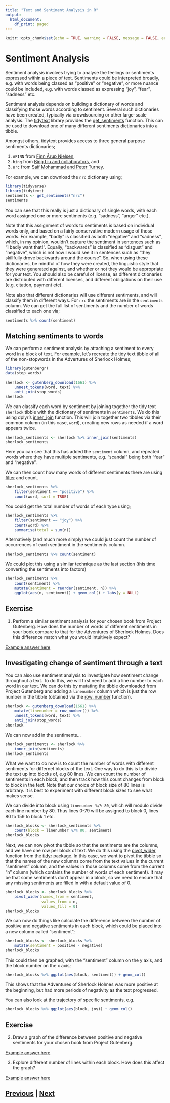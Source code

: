 ```yaml
---
title: "Text and Sentiment Analysis in R"
output:
  html_document:
    df_print: paged
---
```


```r
knitr::opts_chunk$set(echo = TRUE, warning = FALSE, message = FALSE, error = FALSE)
```

# Sentiment Analysis

Sentiment analysis involves trying to analyse the feelings or sentiments
expressed within a piece of text. Sentiments could be interpreted broadly,
e.g. with words being classed as "positive" or "negative", or more nuance
could be included, e.g. with words classed as expressing "joy", "fear",
"sadness" etc.

Sentiment analysis depends on building a dictionary of words and classifying
those words according to sentiment. Several such dictionaries have been 
created, typically via crowdsourcing or other large-scale analysis. The
[tidytext](https://www.rdocumentation.org/packages/tidytext/versions/0.2.6)
library provides the [get_sentiments](https://www.rdocumentation.org/packages/tidytext/versions/0.3.1/topics/get_sentiments) function. This can be used to download one of many
different sentiments dictionaries into a tibble.

Amongst others, tidytext provides access to three general purpose sentiments
dictionaries;

1. `AFINN` from [Finn Årup Nielsen](http://www2.imm.dtu.dk/pubdb/views/publication_details.php?id=6010),
2. `bing` from [Bing Liu and collaborators](https://www.cs.uic.edu/~liub/FBS/sentiment-analysis.html), and
3. `nrc` from [Saif Mohammad and Peter Turney](http://saifmohammad.com/WebPages/NRC-Emotion-Lexicon.htm).

For example, we can download the `nrc` dictionary using;

```r
library(tidyverse)
library(tidytext)
sentiments <- get_sentiments("nrc")
sentiments
```

You can see that this really is just a dictionary of single words, with each
word assigned one or more sentiments (e.g. "sadness", "anger" etc.).

Note that this assignment of words to sentiments is based on individual
words only, and based on a fairly conservative modern usage of those words.
For example, "badly" is classified as both "negative" and "sadness", which, 
in my opinion, wouldn't capture the sentiment in sentences such as
"I badly want that!". Equally, "backwards" is classified as "disgust" and 
"negative", which is not how I would see it in sentences such as 
"they skillfully drove backwards around the course". So, when using these
dictionaries, be mindful of how they were created, the linguistic style
that they were generated against, and whether or not they would be 
appropriate for your text. You should also be careful of license, 
as different dictionaries are distributed with different licenses,
and different obligations on their use (e.g. citation, payment etc).

Note also that different dictionaries will use different sentiments,
and will classify them in different ways. For `nrc` the sentiments are
in the `sentiments` column. We can get the full list of sentiments and
the number of words classified to each one via;

```r
sentiments %>% count(sentiment)
```

## Matching sentiments to words

We can perform a sentiment analysis by attaching a sentiment to every
word in a block of text. For example, let's recreate the tidy text tibble
of all of the non-stopwords in the Advertures of Sherlock Holmes;

```r
library(gutenbergr)
data(stop_words)

sherlock <- gutenberg_download(1661) %>%
    unnest_tokens(word, text) %>%
    anti_join(stop_words)
sherlock
```

We can classify each word by sentiment by joining together the tidy text
`sherlock` tibble with the dictionary of sentiments in `sentiments`. We do
this using dplyr's [inner_join](https://dplyr.tidyverse.org/reference/join.html)
function. This will join together two tibbles via their common column 
(in this case, `word`), creating new rows as needed if a word appears twice.

```r
sherlock_sentiments <- sherlock %>% inner_join(sentiments)
sherlock_sentiments
```

Here you can see that this has added the `sentiment` column, and repeated
words where they have multiple sentiments, e.g. "scandal" being both
"fear" and "negative".

We can then count how many words of different sentiments there are
using [filter](https://dplyr.tidyverse.org/reference/filter.html)
and count.

```r
sherlock_sentiments %>%
    filter(sentiment == "positive") %>%
    count(word, sort = TRUE)
```

You could get the total number of words of each type using;

```r
sherlock_sentiments %>%
    filter(sentiment == "joy") %>%
    count(word) %>%
    summarise(total = sum(n))
```

Alternatively (and much more simply) we could just count the number of 
occurrences of each sentiment in the sentiments column.

```r
sherlock_sentiments %>% count(sentiment)
```

We could plot this using a similar technique as the last section
(this time converting the sentiments into factors)

```r
sherlock_sentiments %>%
    count(sentiment) %>%
    mutate(sentiment = reorder(sentiment, n)) %>%
    ggplot(aes(n, sentiment)) + geom_col() + labs(y = NULL)
```

## Exercise

1. Perform a similar sentiment analysis for your chosen book from 
Project Gutenberg. How does the number of words of different sentiments
in your book compare to that for the Adventures of Sherlock Holmes.
Does this difference match what you would intuitively expect?

[Example answer here](sentiment_answer.html)

## Investigating change of sentiment through a text

You can also use sentiment analysis to investigate how sentiment change
throughout a text. To do this, we will first need to add a line number
to each word in our text. We can do this by mutating the tibble downloaded
from Project Gutenberg and adding a `linenumber` column which is just
the row number in the tibble (obtained via the 
[row_number](https://www.rdocumentation.org/packages/tidytable/versions/0.6.1/topics/row_number.) 
function).

```r
sherlock <- gutenberg_download(1661) %>%
    mutate(linenumber = row_number()) %>%
    unnest_tokens(word, text) %>%
    anti_join(stop_words)
sherlock
```

We can now add in the sentiments...

```r
sherlock_sentiments <- sherlock %>%
    inner_join(sentiments)
sherlock_sentiments
```

What we want to do now is to count the number of words with different sentiments
for differnet blocks of the text. One way to do this is to divide the text
up into blocks of, e.g 80 lines. We can count the number of sentiments
in each block, and then track how this count changes from block to block
in the text. Note that our choice of block size of 80 lines is arbitrary.
It is best to experiment with different block sizes to see what makes sense.

We can divide into block using `linenumber %/% 80`, which will modulo divide each
line number by 80. Thus lines 0-79 will be assigned to block 0, lines
80 to 159 to block 1 etc.

```r
sherlock_blocks <- sherlock_sentiments %>%
    count(block = linenumber %/% 80, sentiment)
sherlock_blocks
```

Next, we can now pivot the tibble so that the sentiments are the 
columns, and we have one row per block of text. We do this using
the [pivot_wider](https://tidyr.tidyverse.org/articles/pivot.html)
function from the [tidyr](https://tidyr.tidyverse.org/index.html)
package. In this case, we want to pivot the tibble so that 
the names of the new columns come from the text values in
the current "sentiment" column, and the values in those columns
come from the current "n" column (which contains the number
of words of each sentiment). It may be that some sentiments
don't appear in a block, so we need to ensure that any missing
sentiments are filled in with a default value of 0.

```r
sherlock_blocks <- sherlock_blocks %>%
    pivot_wider(names_from = sentiment, 
                values_from = n, 
                values_fill = 0)
sherlock_blocks
```

We can now do things like calculate the difference between the number of 
positive and negative sentiments in each block, which could be placed
into a new column called "sentiment";

```r
sherlock_blocks <- sherlock_blocks %>%
    mutate(sentiment = positive - negative)
sherlock_blocks
```

This could then be graphed, with the "sentiment" column on the y axis, 
and the block number on the x axis;

```r
sherlock_blocks %>% ggplot(aes(block, sentiment)) + geom_col()
```

This shows that the Adventures of Sherlock Holmes was more positive at
the beginning, but had more periods of negativity as the text progressed.

You can also look at the trajectory of specific sentiments, e.g.

```r
sherlock_blocks %>% ggplot(aes(block, joy)) + geom_col()
```

## Exercise

2. Draw a graph of the difference between positive and negative
   sentiments for your chosen book from Project Gutenberg.

[Example answer here](sentiment_answer.html)

3. Explore different number of lines within each block. How
   does this affect the graph?

[Example answer here](sentiment_answer.html)

## [Previous](tokenising.html) | [Next](regexp.html)

